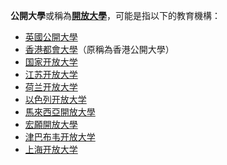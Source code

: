 '''公開大學'''或稱為'''[[開放大學|開放大學]]'''，可能是指以下的教育機構：
* [[英國公開大學|英國公開大學]]
* [[香港都會大學|香港都會大學]]（原稱為香港公開大學）
* [[国家开放大学|国家开放大学]]
* [[江苏开放大学|江苏开放大学]]
* [[荷兰开放大学|荷兰开放大学]]
* [[以色列开放大学|以色列开放大学]]
* [[馬來西亞開放大學|馬來西亞開放大學]]
* [[宏願開放大學|宏願開放大學]]
* [[津巴布韦开放大学|津巴布韦开放大学]]
* [[上海开放大学|上海开放大学]]

{{disambig|Cat=四字教育机构消歧义}}